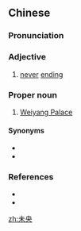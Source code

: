 ==Chinese==
{{zh-forms}}

===Pronunciation===
{{zh-pron
|m=wèiyāng
|c=mei6 joeng1
|cat=a,pn
}}

===Adjective===
{{zh-adj}}

# [[never]] [[ending]]

===Proper noun===
{{zh-proper noun}}

# [[w:Weiyang Palace|Weiyang Palace]]

====Synonyms====
* {{zh-l|未央殿}}
* {{zh-l|未央宮}}

===References===
* {{pedialite|未央宮|lang=zh}}
* {{pedialite|Weiyang Palace}}

[[zh:未央]]